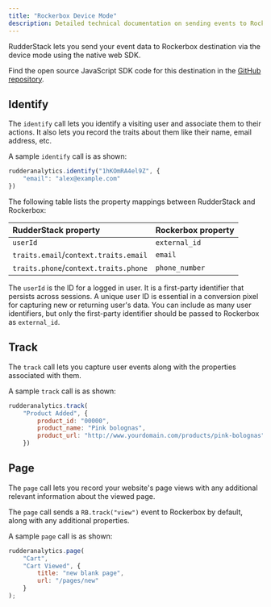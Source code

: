 ```yaml
---
title: "Rockerbox Device Mode"
description: Detailed technical documentation on sending events to Rockerbox using the RudderStack Web Device mode.
---
```


RudderStack lets you send your event data to Rockerbox destination via the <Link to="/destinations/rudderstack-connection-modes/#device-mode">device mode</Link> using the native web SDK. 

<div class="infoBlock">
Find the open source JavaScript SDK code for this destination in the <a href="https://github.com/rudderlabs/rudder-sdk-js/tree/production/integrations/Rockerbox">GitHub repository</a>.
</div>

## Identify

The <Link to="/event-spec/standard-events/identify/">`identify`</Link> call lets you identify a visiting user and associate them to their actions. It also lets you record the traits about them like their name, email address, etc.

A sample `identify` call is as shown:

```javascript
rudderanalytics.identify("1hKOmRA4el9Z", {
    "email": "alex@example.com"
})
```

The following table lists the property mappings between RudderStack and Rockerbox:

| RudderStack property   | Rockerbox property  | 
| :-------------| :-----------------|
| `userId` | `external_id`     |     
| `traits.email`/`context.traits.email`        | `email`        | 
| `traits.phone`/`context.traits.phone`    | `phone_number`        | 

<div class="infoBlock">
The <code class="inline-code">userId</code> is the ID for a logged in user. It is a first-party identifier that persists across sessions. A unique user ID is essential in a conversion pixel for capturing new or returning user's data. You can include as many user identifiers, but only the first-party identifier should be passed to Rockerbox as <code class="inline-code">external_id</code>.
</div>

## Track

The <Link to="/event-spec/standard-events/track">`track`</Link> call lets you capture user events along with the properties associated with them.

A sample `track` call is as shown:

```javascript
rudderanalytics.track(
    "Product Added", {
        product_id: "00000",
        product_name: "Pink bolognas",
        product_url: "http://www.yourdomain.com/products/pink-bolognas",
    })
```

## Page
  
The <Link to="/event-spec/standard-events/page">`page`</Link> call lets you record your website's page views with any additional relevant information about the viewed page.

The `page` call sends a `RB.track("view")` event to Rockerbox by default, along with any additional properties.

A sample `page` call is as shown:

```javascript
rudderanalytics.page(
    "Cart",
    "Cart Viewed", {
        title: "new blank page",
        url: "/pages/new"
    }
);
```